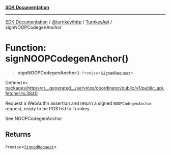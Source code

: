 [**SDK Documentation**](../../../../../README.mdx)

***

[SDK Documentation](../../../../../packages.mdx) / [@turnkey/http](../../../README.mdx) / [TurnkeyApi](../README.mdx) / signNOOPCodegenAnchor

# Function: signNOOPCodegenAnchor()

> **signNOOPCodegenAnchor**(): `Promise`\<[`SignedRequest`](../../../type-aliases/SignedRequest.mdx)\>

Defined in: [packages/http/src/\_\_generated\_\_/services/coordinator/public/v1/public\_api.fetcher.ts:3840](https://github.com/tkhq/sdk/blob/e1b1a69bdd608320aaf03cc2dbbf68dc0c52b28d/packages/http/src/__generated__/services/coordinator/public/v1/public_api.fetcher.ts#L3840)

Request a WebAuthn assertion and return a signed `NOOPCodegenAnchor` request, ready to be POSTed to Turnkey.

See NOOPCodegenAnchor

## Returns

`Promise`\<[`SignedRequest`](../../../type-aliases/SignedRequest.mdx)\>
